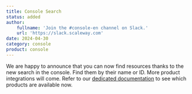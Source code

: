 ```yaml
---
title: Console Search
status: added
author:
    fullname: 'Join the #console-en channel on Slack.'
    url: 'https://slack.scaleway.com'
date: 2024-04-30
category: console
product: console
---
```


We are happy to announce that you can now find resources thanks to the new search in the console. 
Find them by their name or ID. More product integrations will come. 
Refer to our [dedicated documentation](/console/account/how-to/use-the-search-bar/) to see which products are available now.


